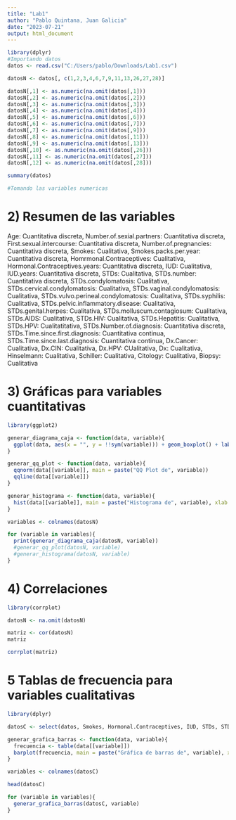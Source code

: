 ---
title: "Lab1"
author: "Pablo Quintana, Juan Galicia"
date: "2023-07-21"
output: html_document
---



```{r, echo =FALSE}

library(dplyr)
#Importando datos
datos <- read.csv("C:/Users/pablo/Downloads/Lab1.csv")

datosN <- datos[, c(1,2,3,4,6,7,9,11,13,26,27,28)]

datosN[,1] <- as.numeric(na.omit(datos[,1]))
datosN[,2] <- as.numeric(na.omit(datos[,2]))
datosN[,3] <- as.numeric(na.omit(datos[,3]))
datosN[,4] <- as.numeric(na.omit(datos[,4]))
datosN[,5] <- as.numeric(na.omit(datos[,6]))
datosN[,6] <- as.numeric(na.omit(datos[,7]))
datosN[,7] <- as.numeric(na.omit(datos[,9]))
datosN[,8] <- as.numeric(na.omit(datos[,11]))
datosN[,9] <- as.numeric(na.omit(datos[,13]))
datosN[,10] <- as.numeric(na.omit(datos[,26]))
datosN[,11] <- as.numeric(na.omit(datos[,27]))
datosN[,12] <- as.numeric(na.omit(datos[,28]))

summary(datos)

#Tomando las variables numericas

```




# 2) Resumen de las variables

Age: Cuantitativa discreta,
Number.of.sexial.partners: Cuantitativa discreta,
First.sexual.intercourse: Cuantitativa discreta,
Number.of.pregnancies: Cuantitativa discreta,
Smokes: Cualitativa,
Smokes.packs.per.year: Cuantitativa discreta,
Homrmonal.Contraceptives: Cualitativa,
Hormonal.Contraceptives.years: Cuantitativa discreta,
IUD: Cualitativa,
IUD.years: Cuantitativa discreta,
STDs: Cualitativa,
STDs.number: Cuantitativa discreta,
STDs.condylomatosis: Cualitativa,
STDs.cervical.condylomatosis: Cualitativa,
STDs.vaginal.condylomatosis: Cualitativa,
STDs.vulvo.perineal.condylomatosis: Cualitativa,
STDs.syphilis: Cualitativa,
STDs.pelvic.inflammatory.disease: Cualitativa,
STDs.genital.herpes: Cualitativa,
STDs.molluscum.contagiosum: Cualitativa,
STDs.AIDS: Cualitativa,
STDs.HIV: Cualitativa,
STDs.Hepatitis: Cualitativa,
STDs.HPV: Cualitatitativa,
STDs.Number.of.diagnosis: Cuantitativa discreta,
STDs.Time.since.first.diagnosis: Cuantitativa continua,
STDs.Time.since.last.diagnosis: Cuantitativa continua,
Dx.Cancer: Cualitativa,
Dx.CIN: Cualitativa,
Dx.HPV: CUalitativa,
Dx: Cualitativa,
Hinselmann: Cualitativa,
Schiller: Cualitativa,
Citology: Cualitativa,
Biopsy: Cualitativa

# 3) Gráficas para variables cuantitativas

```{r, echo = FALSE}

library(ggplot2)

generar_diagrama_caja <- function(data, variable){
  ggplot(data, aes(x = "", y = !!sym(variable))) + geom_boxplot() + labs(title = paste("Diagrama de caja y bigote de", variable))
}

generar_qq_plot <- function(data, variable){
  qqnorm(data[[variable]], main = paste("QQ Plot de", variable))
  qqline(data[[variable]])
}

generar_histograma <- function(data, variable){
  hist(data[[variable]], main = paste("Histograma de", variable), xlab = variable, ylab = "Frcuencia")
}

variables <- colnames(datosN)

for (variable in variables){
  print(generar_diagrama_caja(datosN, variable))
  #generar_qq_plot(datosN, variable)
  #generar_histograma(datosN, variable)
}

```

# 4) Correlaciones

```{r, echo = FALSE}
library(corrplot)

datosN <- na.omit(datosN)

matriz <- cor(datosN)
matriz

corrplot(matriz)

```

# 5 Tablas de frecuencia para variables cualitativas

```{r, echo = FALSE}

library(dplyr)

datosC <- select(datos, Smokes, Hormonal.Contraceptives, IUD, STDs, STDs.condylomatosis, STDs.cervical.condylomatosis, STDs.vaginal.condylomatosis, STDs.vulvo.perineal.condylomatosis, STDs.syphilis, STDs.pelvic.inflammatory.disease, STDs.genital.herpes, STDs.molluscum.contagiosum, STDs.AIDS, STDs.HIV, STDs.Hepatitis.B, STDs.HPV, Dx.Cancer, Dx.CIN, Dx.HPV, Dx, Hinselmann, Schiller, Citology, Biopsy)

generar_grafica_barras <- function(data, variable){
  frecuencia <- table(data[[variable]])
  barplot(frecuencia, main = paste("Gráfica de barras de", variable), xlab = variable, ylab = "Frecuencia")
} 

variables <- colnames(datosC)

head(datosC)

for (variable in variables){
  generar_grafica_barras(datosC, variable)
}

```